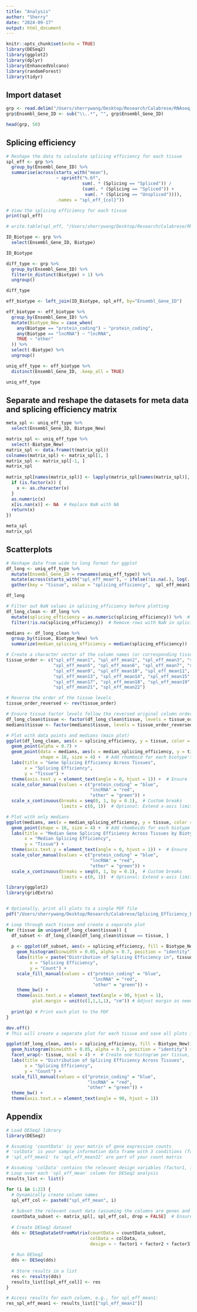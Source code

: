 ```yaml
---
title: "Analysis"
author: "Sherry"
date: "2024-09-17"
output: html_document
---
```


```r
knitr::opts_chunk$set(echo = TRUE)
library(DESeq2)
library(ggplot2)
library(dplyr)
library(EnhancedVolcano)
library(randomForest)
library(tidyr)
```

## Import dataset

```r
grp <- read.delim("/Users/sherrywang/Desktop/Research/Calabrese/RNAseq_data/Infiled/24_06_27_grp_mean.tsv", header = T)
grp$Ensembl_Gene_ID <- sub("\\..*", "", grp$Ensembl_Gene_ID)

head(grp, 50)
```

## Splicing efficiency


```r
# Reshape the data to calculate splicing efficiency for each tissue
spl_eff <- grp %>%
  group_by(Ensembl_Gene_ID) %>%
  summarise(across(starts_with("mean"), 
                   ~ sprintf("%.6f", 
                             sum(. * (Splicing == "Spliced")) / 
                             (sum(. * (Splicing == "Spliced")) + 
                              sum(. * (Splicing == "Unspliced")))),
                   .names = "spl_eff_{col}"))

# View the splicing efficiency for each tissue
print(spl_eff)

# write.table(spl_eff, "/Users/sherrywang/Desktop/Research/Calabrese/RNAseq_data/Splicing_Efficiency_07_01.tsv", sep = "\t", row.names = F)
```

```r
ID_Biotype <- grp %>% 
  select(Ensembl_Gene_ID, Biotype)

ID_Biotype

diff_type <- grp %>% 
  group_by(Ensembl_Gene_ID) %>%
  filter(n_distinct(Biotype) > 1) %>%
  ungroup()

diff_type

eff_biotype <- left_join(ID_Biotype, spl_eff, by="Ensembl_Gene_ID")

eff_biotype <- eff_biotype %>%
  group_by(Ensembl_Gene_ID) %>%
  mutate(Biotype_New = case_when(
    any(Biotype == "protein_coding") ~ "protein_coding",
    any(Biotype == "lncRNA") ~ "lncRNA",
    TRUE ~ "other"
  )) %>%
  select(-Biotype) %>%
  ungroup()

uniq_eff_type <- eff_biotype %>%
  distinct(Ensembl_Gene_ID, .keep_all = TRUE)

uniq_eff_type

```

## Separate and reshape the datasets for meta data and splicing efficiency matrix

```r
meta_spl <- uniq_eff_type %>% 
  select(Ensembl_Gene_ID, Biotype_New)

matrix_spl <- uniq_eff_type %>% 
  select(-Biotype_New)
matrix_spl <- data.frame(t(matrix_spl))
colnames(matrix_spl) <- matrix_spl[1, ]
matrix_spl <- matrix_spl[-1, ]
matrix_spl
  
matrix_spl[names(matrix_spl)] <- lapply(matrix_spl[names(matrix_spl)], function(x) {
  if (is.factor(x)) {
    x <- as.character(x)
  }
  as.numeric(x)
  x[is.nan(x)] <- NA  # Replace NaN with NA
  return(x)
})

meta_spl
matrix_spl 
```

## Scatterplots

```r
# Reshape data from wide to long format for ggplot
df_long <- uniq_eff_type %>%
  mutate(Ensembl_Gene_ID = rownames(uniq_eff_type)) %>%
  mutate(across(starts_with("spl_eff_mean"), ~ ifelse(!is.na(.), log(. / (1 - .))))) %>%
  gather(key = "tissue", value = "splicing_efficiency",  spl_eff_mean1:spl_eff_mean22, -Ensembl_Gene_ID, -Biotype_New)

df_long

# Filter out NaN values in splicing_efficiency before plotting
df_long_clean <- df_long %>%
  mutate(splicing_efficiency = as.numeric(splicing_efficiency)) %>%  # Convert to numeric
  filter(!is.na(splicing_efficiency))  # Remove rows with NaN in splicing_efficiency

medians <- df_long_clean %>%
  group_by(tissue, Biotype_New) %>%
  summarize(median_splicing_efficiency = median(splicing_efficiency))

# Create a character vector of the column names (or corresponding tissue names)
tissue_order <- c("spl_eff_mean1", "spl_eff_mean2", "spl_eff_mean3", "spl_eff_mean4", 
                  "spl_eff_mean5", "spl_eff_mean6", "spl_eff_mean7", "spl_eff_mean8", 
                  "spl_eff_mean9", "spl_eff_mean10", "spl_eff_mean11", "spl_eff_mean12", 
                  "spl_eff_mean13", "spl_eff_mean14", "spl_eff_mean15", "spl_eff_mean16", 
                  "spl_eff_mean17", "spl_eff_mean18", "spl_eff_mean19", "spl_eff_mean20", 
                  "spl_eff_mean21", "spl_eff_mean22")

# Reverse the order of the tissue levels
tissue_order_reversed <- rev(tissue_order)

# Ensure tissue factor levels follow the reversed original column order
df_long_clean$tissue <- factor(df_long_clean$tissue, levels = tissue_order_reversed)
medians$tissue <- factor(medians$tissue, levels = tissue_order_reversed)
```


```r
# Plot with data points and medians (main plot)
ggplot(df_long_clean, aes(x = splicing_efficiency, y = tissue, color = Biotype_New)) +
  geom_point(alpha = 0.7) + 
  geom_point(data = medians, aes(x = median_splicing_efficiency, y = tissue, color = Biotype_New), 
             shape = 18, size = 4) +  # Add rhomboid for each biotype's median
  labs(title = "Gene Splicing Efficiency Across Tissues",
       x = "Splicing Efficiency",
       y = "Tissue") +
  theme(axis.text.y = element_text(angle = 0, hjust = 1)) +  # Ensure labels are readable
  scale_color_manual(values = c("protein_coding" = "blue", 
                                "lncRNA" = "red", 
                                "other" = "green")) +
  scale_x_continuous(breaks = seq(0, 1, by = 0.1),  # Custom breaks
                     limits = c(0, 1))  # Optional: Extend x-axis limits to 0 and 1

# Plot with only medians
ggplot(medians, aes(x = median_splicing_efficiency, y = tissue, color = Biotype_New)) +
  geom_point(shape = 18, size = 4) +  # Add rhomboids for each biotype's median
  labs(title = "Median Gene Splicing Efficiency Across Tissues by Biotype",
       x = "Median Splicing Efficiency",
       y = "Tissue") +
  theme(axis.text.y = element_text(angle = 0, hjust = 1)) +  # Ensure labels are readable
  scale_color_manual(values = c("protein_coding" = "blue", 
                                "lncRNA" = "red", 
                                "other" = "green")) +
  scale_x_continuous(breaks = seq(0, 1, by = 0.1),  # Custom breaks
                     limits = c(0, 1))  # Optional: Extend x-axis limits to 0 and 1
```

```r
library(ggplot2)
library(gridExtra)


# Optionally, print all plots to a single PDF file
pdf("/Users/sherrywang/Desktop/Research/Calabrese/Splicing_Efficiency_by_Tissue.pdf", width = 10, height = 8)

# Loop through each tissue and create a separate plot
for (tissue in unique(df_long_clean$tissue)) {
  df_subset <- df_long_clean[df_long_clean$tissue == tissue, ]
  
  p <- ggplot(df_subset, aes(x = splicing_efficiency, fill = Biotype_New)) +
    geom_histogram(binwidth = 0.05, alpha = 0.7, position = "identity") +
    labs(title = paste("Distribution of Splicing Efficiency in", tissue),
         x = "Splicing Efficiency",
         y = "Count") +
    scale_fill_manual(values = c("protein_coding" = "blue", 
                                 "lncRNA" = "red", 
                                 "other" = "green")) +
    theme_bw() +
    theme(axis.text.x = element_text(angle = 90, hjust = 1),
          plot.margin = unit(c(1,1,1,1), "cm")) # Adjust margin as needed
  
  print(p) # Print each plot to the PDF
}

dev.off()
# This will create a separate plot for each tissue and save all plots in a PDF

```

```r
ggplot(df_long_clean, aes(x = splicing_efficiency, fill = Biotype_New)) +
  geom_histogram(binwidth = 0.05, alpha = 0.7, position = "identity") +  # You can adjust binwidth as needed
  facet_wrap(~ tissue, ncol = 4) +  # Create one histogram per tissue, arranged in a grid
  labs(title = "Distribution of Splicing Efficiency Across Tissues",
       x = "Splicing Efficiency",
       y = "Count") +
  scale_fill_manual(values = c("protein_coding" = "blue", 
                               "lncRNA" = "red", 
                               "other" = "green")) +
  theme_bw() +
  theme(axis.text.x = element_text(angle = 90, hjust = 1))

```

## Appendix


```r
# Load DESeq2 library
library(DESeq2)

# Assuming 'countData' is your matrix of gene expression counts
# 'colData' is your sample information data frame with 3 conditions (factor1, factor2, factor3)
# 'spl_eff_mean1' to 'spl_eff_mean22' are part of your count matrix

# Assuming 'colData' contains the relevant design variables (factor1, factor2, factor3)
# Loop over each 'spl_eff_mean' column for DESeq2 analysis
results_list <- list()

for (i in 1:22) {
  # Dynamically create column names
  spl_eff_col <- paste0("spl_eff_mean", i)
  
  # Subset the relevant count data (assuming the columns are genes and rows are samples)
  countData_subset <- matrix_spl[, spl_eff_col, drop = FALSE]  # Ensure it's a matrix
  
  # Create DESeq2 dataset
  dds <- DESeqDataSetFromMatrix(countData = countData_subset,
                                colData = colData,
                                design = ~ factor1 + factor2 + factor3)  # Three-way design
  
  # Run DESeq2
  dds <- DESeq(dds)
  
  # Store results in a list
  res <- results(dds)
  results_list[[spl_eff_col]] <- res
}

# Access results for each column, e.g., for spl_eff_mean1:
res_spl_eff_mean1 <- results_list[["spl_eff_mean1"]]

```
